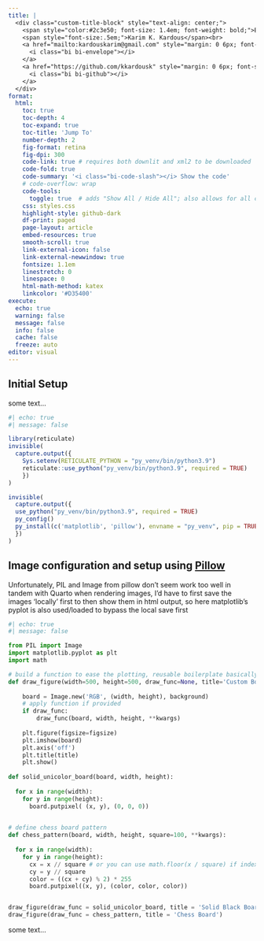 ```yaml
---
title: |
  <div class="custom-title-block" style="text-align: center;">
    <span style="color:#2c3e50; font-size: 1.4em; font-weight: bold;">Exploring Inversions using Python</span><br>
    <span style="font-size:.5em;">Karim K. Kardous</span><br>
    <a href="mailto:kardouskarim@gmail.com" style="margin: 0 6px; font-size: 0.9em;">
      <i class="bi bi-envelope"></i>
    </a>
    <a href="https://github.com/kkardousk" style="margin: 0 6px; font-size: 0.9em;">
      <i class="bi bi-github"></i>
    </a>
  </div>
format:  
  html:
    toc: true
    toc-depth: 4
    toc-expand: true
    toc-title: 'Jump To'
    number-depth: 2
    fig-format: retina
    fig-dpi: 300
    code-link: true # requires both downlit and xml2 to be downloaded
    code-fold: true
    code-summary: '<i class="bi-code-slash"></i> Show the code'
    # code-overflow: wrap
    code-tools:
      toggle: true  # adds "Show All / Hide All"; also allows for all code copy (at once as quarto doc)
    css: styles.css
    highlight-style: github-dark
    df-print: paged
    page-layout: article
    embed-resources: true
    smooth-scroll: true
    link-external-icon: false
    link-external-newwindow: true
    fontsize: 1.1em
    linestretch: 0
    linespace: 0
    html-math-method: katex
    linkcolor: '#D35400'
execute:
  echo: true
  warning: false
  message: false
  info: false
  cache: false
  freeze: auto
editor: visual
---
```


## **Initial Setup** 
:::{.text-justify}
some text...
:::
```r
#| echo: true
#| message: false

library(reticulate)
invisible(
  capture.output({
    Sys.setenv(RETICULATE_PYTHON = "py_venv/bin/python3.9")
    reticulate::use_python("py_venv/bin/python3.9", required = TRUE)
    })
)

invisible(
  capture.output({
  use_python("py_venv/bin/python3.9", required = TRUE)
  py_config()
  py_install(c('matplotlib', 'pillow'), envname = "py_venv", pip = TRUE)
  })
)
```

## **Image configuration and setup using [Pillow](https://pypi.org/project/pillow/)**
:::{.text-justify}

Unfortunately, PIL and Image from pillow don't seem work too well in tandem with Quarto when rendering images, I'd have to first save the images 'locally' first to then show them in html output, so here matplotlib's pyplot is also used/loaded to bypass the local save first
:::
```python
#| echo: true
#| message: false

from PIL import Image 
import matplotlib.pyplot as plt
import math

# build a function to ease the plotting, reusable boilerplate basically with option to add additional arguments
def draw_figure(width=500, height=500, draw_func=None, title='Custom Board', figsize=(4, 4), background='white', **kwargs):
    
    board = Image.new('RGB', (width, height), background) 
    # apply function if provided
    if draw_func:
        draw_func(board, width, height, **kwargs)
    
    plt.figure(figsize=figsize)
    plt.imshow(board)
    plt.axis('off')
    plt.title(title)
    plt.show()
    
def solid_unicolor_board(board, width, height):
  
  for x in range(width):
    for y in range(height):
      board.putpixel( (x, y), (0, 0, 0))
      

# define chess board pattern
def chess_pattern(board, width, height, square=100, **kwargs):
  
  for x in range(width):
    for y in range(height):
      cx = x // square # or you can use math.floor(x / square) if index doesn't jstart at 0 
      cy = y // square
      color = ((cx + cy) % 2) * 255
      board.putpixel((x, y), (color, color, color))


draw_figure(draw_func = solid_unicolor_board, title = 'Solid Black Board')
draw_figure(draw_func = chess_pattern, title = 'Chess Board')

```

:::{.text-justify}
some text...
::: 

